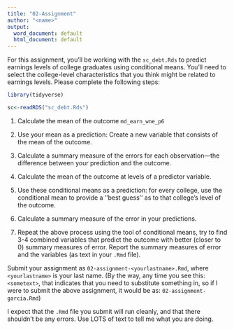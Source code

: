 ---
title: "02-Assignment"
author: "<name>"
output:
  word_document: default
  html_document: default
---

For this assignment, you'll be working with the `sc_debt.Rds` to predict earnings levels of college graduates using conditional means. You'll need to select the college-level characteristics that you think might be related to earnings levels. Please complete the following steps:

```{r}
library(tidyverse)
```

```{r}
sc<-readRDS("sc_debt.Rds")
```


1. Calculate the mean of the outcome `md_earn_wne_p6`

2. Use your mean as a prediction: Create a new variable that consists of the mean of the outcome.

3. Calculate a summary measure of the errors for each observation---the difference between your prediction and the outcome.

4. Calculate the mean of the outcome at levels of a predictor variable. 
5. Use these conditional means as a prediction: for every college, use the conditional mean to provide a ''best guess'' as to that college's level of the outcome.  

6. Calculate a summary measure of the error in your predictions.

7. Repeat the above process using the tool of conditional means, try to find 3-4 combined variables that predict the outcome with better (closer to 0) summary measures of error. Report the summary measures of error and the variables (as text in your `.Rmd` file).

Submit your assignment as `02-assignment-<yourlastname>.Rmd`, where `<yourlastname>` is your last name. (By the way, any time you see this: `<sometext>`, that indicates that you need to substitute something in, so if I were to submit the above assignment, it would be as: `02-assignment-garcia.Rmd`)

I expect that the `.Rmd` file you submit will run cleanly, and that there shouldn't be any errors. Use LOTS of text to tell me what you are doing. 
